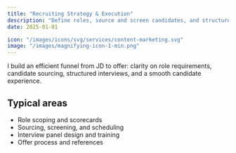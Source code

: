 ```yaml
---
title: "Recruiting Strategy & Execution"
description: "Define roles, source and screen candidates, and structure interviews to hire efficiently and with confidence."
date: 2025-01-01

icon: "/images/icons/svg/services/content-marketing.svg"
image: "/images/magnifying-icon-1-min.png"
---
```


I build an efficient funnel from JD to offer: clarity on role requirements, candidate sourcing, structured interviews, and a smooth candidate experience.

## Typical areas

- Role scoping and scorecards
- Sourcing, screening, and scheduling
- Interview panel design and training
- Offer process and references
